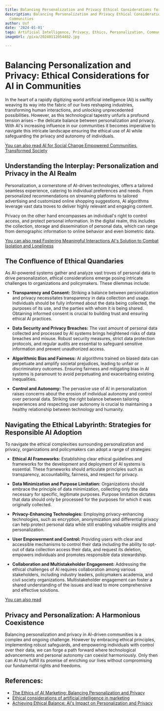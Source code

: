 ```yaml
---
title: Balancing Personalization and Privacy Ethical Considerations for AI in Communities
description: Balancing Personalization and Privacy Ethical Considerations for AI in
  Communities
author: Usf
date: '2024-01-01'
tags: Artificial Intelligence, Privacy, Ethics, Personalization, Communities
imageUrl: /pixa/20240112054402.jpg

---
```

# Balancing Personalization and Privacy: Ethical Considerations for  AI in Communities

In the heart of  a rapidly digitizing world artificial intelligence (AI) is swiftly weaving its way into  the  fabric of our lives reshaping industries, transforming human interactions,  and unlocking unprecedented possibilities. However, as this technological tapestry unfurls a profound  tension arises – the delicate  balance between personalization and privacy. With AI's increasing influence in our communities it becomes imperative to navigate this intricate landscape  ensuring the ethical use of AI while safeguarding the privacy and autonomy  of  individuals.

[You can also  read AI for Social Change Empowered Communities, Transformed Society](AI%20for%20Social%20Change%20Empowered%20Communities%2C%20Transformed%20Society)


## Understanding the Interplay: Personalization and Privacy in the AI Realm

Personalization, a cornerstone of AI-driven technologies, offers a tailored seamless experience,  catering to individual preferences and needs. From personalized recommendations on streaming  platforms to tailored advertising and customized online shopping suggestions,  AI algorithms leverage vast data troves to deliver highly relevant and engaging content.

Privacy on the other  hand encompasses an individual's right to control access, and protect personal information. In the digital realm, this includes  the collection, storage and dissemination of  personal data, which can range from demographic information to  online  behavior  and  even biometric data.

[You can also read Fostering Meaningful Interactions AI's Solution to Combat Isolation  and Loneliness](Fostering%20Meaningful%20Interactions%20AI%27s%20Solution%20to%20Combat%20Isolation%20and%20Loneliness)


## The Confluence of Ethical Quandaries

As AI-powered systems gather and analyze vast troves of personal  data to drive personalization, ethical considerations emerge posing intricate challenges to  organizations and policymakers. These dilemmas  include:

- **Transparency and Consent:** Striking a balance between personalization  and privacy necessitates transparency in data collection and usage. Individuals should be  fully informed about the  data being collected, the purposes of its use, and the parties with whom it is being shared. Obtaining informed consent is crucial to building trust and ensuring ethical AI practices.

- **Data Security and Privacy  Breaches:** The vast amount of personal data collected and processed by AI systems brings heightened risks of  data breaches and misuse. Robust security measures,  strict data protection  protocols, and regular audits are essential to safeguard sensitive information and prevent unauthorized access.

- **Algorithmic Bias and  Fairness:** AI algorithms trained on biased  data can perpetuate and amplify societal prejudices, leading to unfair  or discriminatory outcomes.  Ensuring fairness and mitigating bias in AI systems is  paramount to avoid perpetuating and exacerbating existing  inequalities.

- **Control and Autonomy:** The  pervasive use of AI in personalization raises concerns about the erosion of individual  autonomy  and control over personal data. Striking  the right balance between tailoring experiences  and respecting user  autonomy  is crucial to maintaining a healthy relationship between technology and humanity.

## Navigating the Ethical Labyrinth:  Strategies for Responsible AI Adoption

To navigate the ethical complexities surrounding personalization and privacy, organizations and policymakers can adopt a range of  strategies:

- **Ethical AI Frameworks:** Establishing clear  ethical guidelines and frameworks for the development and deployment of AI systems is essential. These frameworks should articulate principles such as transparency, accountability, fairness, and respect for privacy.

- **Data Minimization and  Purpose Limitation:** Organizations should embrace the principle of data minimization, collecting only the data necessary for specific, legitimate purposes.  Purpose limitation dictates that data should only be  processed for the purposes for  which it was originally collected.

- **Privacy-Enhancing Technologies:** Employing  privacy-enhancing technologies, such as encryption, anonymization and differential privacy can help protect  personal data while still enabling valuable insights and personalization.

- **User  Empowerment and Control:** Providing users with clear and accessible mechanisms to  control their data including the ability to opt-out of data collection access their data, and request its deletion, empowers individuals  and promotes  responsible data stewardship.

- **Collaboration and Multistakeholder Engagement:** Addressing the ethical challenges of  AI requires collaboration among various stakeholders, including industry  leaders, policymakers academia, and civil  society organizations. Multistakeholder engagement can foster a shared understanding  of the  issues and lead to more comprehensive and effective solutions.

[You can also read ]()


## Privacy and Personalization: A Harmonious Coexistence

Balancing personalization and  privacy in AI-driven communities is a complex  and ongoing challenge. However by embracing ethical principles, implementing robust safeguards, and empowering individuals with control over  their data, we can forge a path forward where technological advancements and  personal autonomy can coexist harmoniously. Only then can  AI truly fulfill its promise of enriching our lives without compromising our fundamental rights and  freedoms.

## References:
- [The Ethics of AI Marketing: Balancing Personalization and Privacy](https://aicontentfy.com/en/blog/ethics-of-ai-marketing-balancing-personalization-and-privacy)
- [Ethical considerations of artificial intelligence in marketing](https://timesofindia.indiatimes.com/blogs/voices/ethical-considerations-of-artificial-intelligence-in-marketing-balancing-personalisation-and-privacy/)
- [Achieving Ethical Balance: AI's Impact on Personalization and Privacy](https://www.linkedin.com/pulse/achieving-ethical-balance-ais-impact-personalization-privacy)
